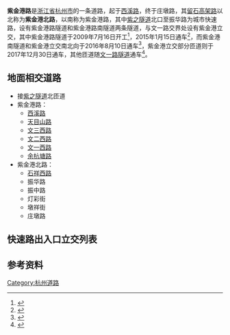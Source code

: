 {{Infobox China Road
|路牌类型=Hangzhou
|中文道路名称=紫金港路
|道路名称拼音=Zijingang Rd.
|道路方向=南北
|所在地区=[[浙江省|浙江省]][[杭州市|杭州市]][[西湖区_(杭州市)|西湖区]]
|起点=[[西溪路|西溪路]]
|终点=庄墩路
}}
'''紫金港路'''是[[浙江省|浙江省]][[杭州市|杭州市]]的一条道路，起于[[西溪路|西溪路]]，终于庄墩路，其[[留石高架路|留石高架路]]以北称为'''紫金港北路'''，以南称为紫金港路，其中[[紫之隧道|紫之隧道]]北口至振华路为城市快速路，设有紫金港路隧道和紫金港路南隧道两条隧道，与文一路交界处设有紫金港立交，其中紫金港路隧道于2009年7月16日开工<ref>{{Cite web|title=紫金港隧道开工 两年后可直通留石快速路-搜狐汽车|url=http://auto.sohu.com/20090717/n265292747.shtml|accessdate=2020-10-23|work=auto.sohu.com|archive-date=2020-10-27|archive-url=https://web.archive.org/web/20201027131309/http://auto.sohu.com/20090717/n265292747.shtml|dead-url=no}}</ref>，2015年1月15日通车<ref>{{Cite web|title=紫金港路隧道、余杭塘路二期正式通车　打通城西北交通“任督二脉”-住在杭州|url=http://zzhz.zjol.com.cn/system/2015/01/22/020476523.shtml|accessdate=2020-10-23|work=zzhz.zjol.com.cn|archive-date=2020-10-26|archive-url=https://web.archive.org/web/20201026223651/http://zzhz.zjol.com.cn/system/2015/01/22/020476523.shtml|dead-url=no}}</ref>，而紫金港南隧道和紫金港立交南北向于2016年8月10日通车<ref>{{Cite web|title=全国最长城市隧道群——紫之隧道正式开通|url=http://hzfzw.hz.gov.cn/jjhz/hzzz/202002/t20200220_784820.html|accessdate=2020-10-23|work=hzfzw.hz.gov.cn|archive-date=2020-10-23|archive-url=https://web.archive.org/web/20201023143353/http://hzfzw.hz.gov.cn/jjhz/hzzz/202002/t20200220_784820.html|dead-url=no}}</ref>，紫金港立交部分匝道则于2017年12月30日通车，其他匝道随[[文一路隧道|文一路隧道]]通车<ref>{{Cite web|title=最新 紫金港立交明天部分开通啦！去城西这么走快了不只一点哦|url=http://www.sohu.com/a/213592923_349114|accessdate=2020-10-23|work=www.sohu.com|archive-date=2020-11-01|archive-url=https://web.archive.org/web/20201101120202/https://www.sohu.com/a/213592923_349114|dead-url=no}}</ref>。
==地面相交道路==
*接[[紫之隧道|紫之隧道]]北匝道
*紫金港路：
**[[西溪路|西溪路]]
**[[天目山路|天目山路]]
**[[文三西路|文三西路]]
**[[文二西路|文二西路]]
**[[文一西路|文一西路]]
**[[余杭塘路|余杭塘路]]
*紫金港北路：
**[[石祥西路|石祥西路]]
**振华路
**振中路
**灯彩街
**墩祥街
**庄墩路
==快速路出入口立交列表==
{{Start expwy exit box}}
{{Expwy exit item|type=M|name=紫之隧道|road connection=[[紫之隧道|紫之隧道]]}}
{{Expwy exit item|type=E|name=天目山路（北）|road connection=[[天目山路|天目山路]]}}
{{Expwy exit item|type=E|name=文三西路（南）|road connection=文三西路}}
{{Expwy exit item|type=U|name=紫金港路南}}
{{Expwy exit item|type=E|name=文一西路|road connection=文一西路}}
{{Expwy exit item|type=H|name=紫金港立交|road connection=[[文一路隧道|文一路隧道]]}}
{{Expwy exit item|type=U|name=紫金港路}}
{{Expwy exit item|type=E|name=余杭塘路|road connection=余杭塘路<br/>紫荆花北路|comment=限南向出，北向入}}
{{Expwy exit item|type=E|name=石祥西路|road connection=石祥西路|comment=限北向出}}
{{Expwy exit item|type=M|name=振华路|road connection=振华路<br/>紫金港北路}}
{{End expwy exit box}}
==参考资料==
{{Reflist}}
{{杭州主要道路}}
[[Category:杭州道路|Category:杭州道路]]